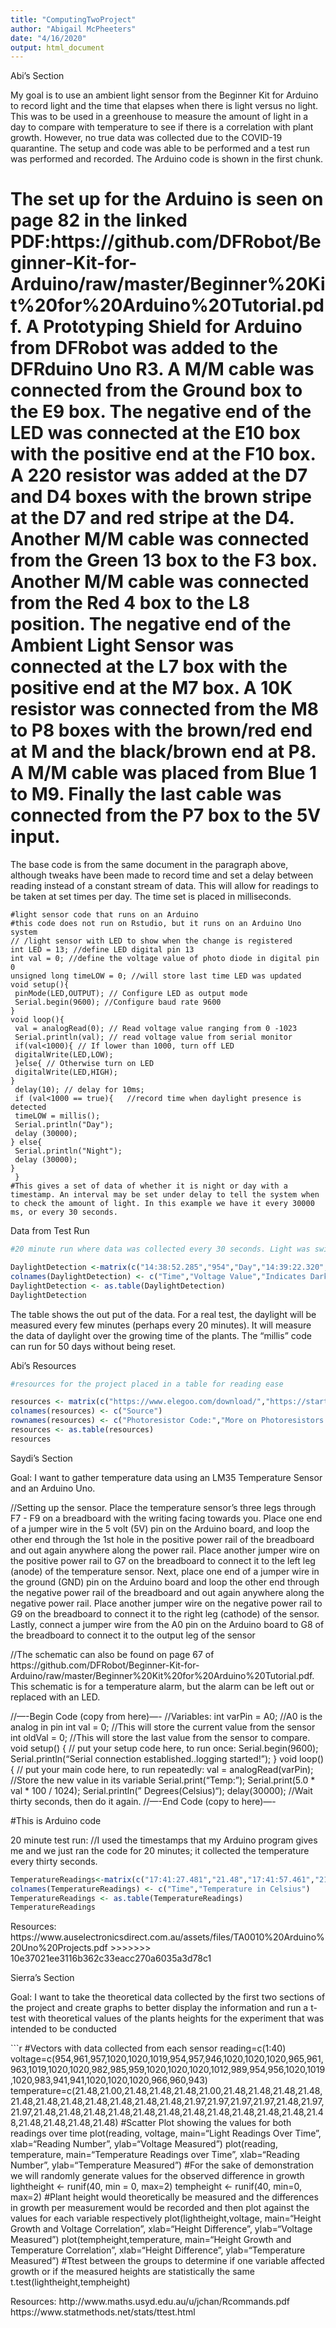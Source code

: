 ---
title: "ComputingTwoProject"
author: "Abigail McPheeters"
date: "4/16/2020"
output: html_document
---




Abi's Section

My goal is to use an ambient light sensor from the Beginner Kit for Arduino to record light and the time that elapses when there is light versus no light. This was to be used in a greenhouse to measure the amount of light in a day to compare with temperature to see if there is a correlation with plant growth. However, no true data was collected due to the COVID-19 quarantine. The setup and code was able to be performed and a test run was performed and recorded. The Arduino code is shown in the first chunk. 

The set up for the Arduino is seen on page 82 in the linked PDF:https://github.com/DFRobot/Beginner-Kit-for-Arduino/raw/master/Beginner%20Kit%20for%20Arduino%20Tutorial.pdf. A Prototyping Shield for Arduino from DFRobot was added to the DFRduino Uno R3. A M/M cable was connected from the Ground box to the E9 box. The negative end of the LED was connected at the E10 box with the positive end at the F10 box. A 220 resistor was added at the D7 and D4 boxes with the brown stripe at the D7 and red stripe at the D4. Another M/M cable was connected from the Green 13 box to the F3 box. Another M/M cable was connected from the Red 4 box to the L8 position. The negative end of the Ambient Light Sensor was connected at the L7 box with the positive end at the M7 box. A 10K resistor was connected from the M8 to P8 boxes with the brown/red end at M and the black/brown end at P8. A M/M cable was placed from Blue 1 to M9. Finally the last cable was connected from the P7 box to the 5V input. 
=======

The base code is from the same document in the paragraph above, although tweaks have been made to record time and set a delay between reading instead of a constant stream of data. This will allow for readings to be taken at set times per day. The time set is placed in milliseconds. 

```{Uno}
#light sensor code that runs on an Arduino
#this code does not run on Rstudio, but it runs on an Arduino Uno system
// /light sensor with LED to show when the change is registered
int LED = 13; //define LED digital pin 13
int val = 0; //define the voltage value of photo diode in digital pin 0
unsigned long timeLOW = 0; //will store last time LED was updated
void setup(){
 pinMode(LED,OUTPUT); // Configure LED as output mode
 Serial.begin(9600); //Configure baud rate 9600
}
void loop(){
 val = analogRead(0); // Read voltage value ranging from 0 -1023
 Serial.println(val); // read voltage value from serial monitor
 if(val<1000){ // If lower than 1000, turn off LED
 digitalWrite(LED,LOW);
 }else{ // Otherwise turn on LED
 digitalWrite(LED,HIGH);
}
 delay(10); // delay for 10ms;
 if (val<1000 == true){   //record time when daylight presence is detected
 timeLOW = millis();
 Serial.println("Day");
 delay (30000);
} else{
 Serial.println("Night");
 delay (30000);
}
 }
#This gives a set of data of whether it is night or day with a timestamp. An interval may be set under delay to tell the system when to check the amount of light. In this example we have it every 30000 ms, or every 30 seconds. 
```

Data from Test Run
```{r}
#20 minute run where data was collected every 30 seconds. Light was switched every minute and a half to show it can read both light and dark. A LED would turn on in the dark room. 

DaylightDetection <-matrix(c("14:38:52.285","954","Day","14:39:22.320","961","Day","14:39:52.359","957","Day","14:40:22.380","1020","Night","14:40:52.443","1020","Night","14:41:22.461","1019","Night","14:41:52.501","954","Day","14:42:22.541","957","Day","14:42:52.548","946","Day","14:43:22.586","1020","Night","14:43:52.647","1020","Night","14:44:22.660","1020","Night","14:44:52.701","965","Day","14:45:22.742","961","Day","14:45:52.749","963","Day","14:46:22.785","1019","Night","14:46:52.817","1020","Night","14:47:22.856","1020","Night","14:47:52.891","982","Day","14:48:22.940","985","Day","14:48:52.958","959","Day","14:49:23.016","1020","Night","14:49:53.045","1020","Night","14:50:23.071","1020","Night","14:50:53.113","1012","Night","14:51:23.152","989","Day","14:51:53.172","954","Day","14:52:23.205","956","Day","14:52:53.246","1020","Night","14:53:23.249","1019","Night","14:53:53.286","1020","Night","14:54:23.337","983","Day","14:54:53.368","941","Day","14:55:23.393","941","Day","14:55:53.446","1020","Night","14:56:23.470","1020","Night","14:56:53.518","1020","Night","14:57:23.545","966","Day","14:57:53.585","960","Day","14:58:23.606","943","Day"),ncol=3,byrow=TRUE)
colnames(DaylightDetection) <- c("Time","Voltage Value","Indicates Dark or Light")
DaylightDetection <- as.table(DaylightDetection)
DaylightDetection
```
The table shows the out put of the data. For a real test, the daylight will be measured every few minutes (perhaps every 20 minutes). It will measure the data of daylight over the growing time of the plants. The "millis" code can run for 50 days without being reset. 

Abi's Resources
```{r}
#resources for the project placed in a table for reading ease

resources <- matrix(c("https://www.elegoo.com/download/","https://startingelectronics.org/tutorials/arduino/modules/photo-resistor/","https://www.r-bloggers.com/timing-in-r/","https://www.cyclismo.org/tutorial/R/tables.html","TA0010 Arduino Uno Projects.pdf","https://www.youtube.com/watch?v=AuiWwJZQEec","https://github.com/DFRobot/Beginner-Kit-for-Arduino/raw/master/Beginner%20Kit%20for%20Arduino%20Tutorial.pdf","https://www.arduino.cc/reference/en/language/structure/control-structure/if/","https://www.arduino.cc/en/Tutorial/BlinkWithoutDelay","https://www.norwegiancreations.com/2017/09/arduino-tutorial-using-millis-instead-of-delay/","https://forum.arduino.cc/index.php?topic=98735.0","https://forum.arduino.cc/index.php?topic=323164.0"),ncol=1,byrow=TRUE)
colnames(resources) <- c("Source")
rownames(resources) <- c("Photoresistor Code:","More on Photoresistors:","Timing Coding:","Table Code:","Arduino Resource:","Arduino Stop Code Tutorial","DFrobot Code Book Resource", "Arduino IF statements","Blink Without Delay for TIME","More Help on Timing Using Millis Fxn","Time Elapsed Code","More on Finding Timestamp")
resources <- as.table(resources)
resources
```


Saydi's Section

Goal: I want to gather temperature data using an LM35 Temperature Sensor and an Arduino Uno.   

//Setting up the sensor. Place the temperature sensor's three legs through F7 - F9 on a breadboard with the writing facing towards you. Place one end of a jumper wire in the 5 volt (5V) pin on the Arduino board, and loop the other end through the 1st hole in the positive power rail of the breadboard and out again anywhere along the power rail. Place another jumper wire on the positive power rail to G7 on the breadboard to connect it to the left leg (anode) of the temperature sensor. Next, place one end of a jumper wire in the ground (GND) pin on the Arduino board and loop the other end through the negative power rail of the breadboard and out again anywhere along the negative power rail. Place another jumper wire on the negative power rail to G9 on the breadboard to connect it to the right leg (cathode) of the sensor. Lastly, connect a jumper wire from the A0 pin on the Arduino board to G8 of the breadboard to connect it to the output leg of the sensor 

//The schematic can also be found on page 67 of https://github.com/DFRobot/Beginner-Kit-for-Arduino/raw/master/Beginner%20Kit%20for%20Arduino%20Tutorial.pdf. This schematic is for a temperature alarm, but the alarm can be left out or replaced with an LED. 


//----Begin Code (copy from here)----
//Variables:
int varPin = A0; //A0 is the analog in pin
int val = 0; //This will store the current value from the sensor
int oldVal = 0; //This will store the last value from the sensor to compare.
void setup() {
 // put your setup code here, to run once:
Serial.begin(9600);
Serial.println("Serial connection established..\nTemperature logging started!");
}
void loop() {
 // put your main code here, to run repeatedly:
val = analogRead(varPin); //Store the new value in its variable
Serial.print("Temp: ");
Serial.print(5.0 * val * 100 / 1024); 
Serial.println(" Degrees(Celsius)");
delay(30000); //Wait thirty seconds, then do it again. 
//----End Code (copy to here)----

#This is Arduino code


20 minute test run:
//I used the timestamps that my Arduino program gives me and we just ran the code for 20 minutes; it collected the temperature every thirty seconds. 
```{r}
TemperatureReadings<-matrix(c("17:41:27.481","21.48","17:41:57.461","21.00","17:42:27.476","21.48","17:42:57.498","21.48","17:43:27.537","21.48", "17:43:57.567","21.00","17:44:27.593","21.48","17:44:57.597","21.48","17:45:27.643","21.48","17:45:57.669","21.48","17:46:27.683","21.48","17:46:57.716","21.48","17:47:27.730","21.48","17:47:57.734","21.48","17:48:27.783","21.48","17:48:57.807","21.48","17:49:27.812","21.48","17:49:57.831","21.97","17:50:27.876","21.97","17:50:57.875","21.97","17:51:27.898","21.97","17:51:57.941","21.48","17:52:27.956","21.97","17:52:57.990","21.97","17:53:27.989","21.48","17:53:58.038","21.48","17:54:28.062","21.48","17:54:58.074","21.48","17:55:28.113","21.48","17:55:58.142","21.48","17:56:28.156","21.48","17:56:58.172","21.48","17:57:28.198","21.48","17:57:58.225","21.48","17:58:28.229","21.48","17:58:58.287","21.48","17:59:28.299","21.48","17:59:58.319","21.48","18:00:28.329","21.48","18:00:58.359","21.48", "18:01:28.390", "21.48"),ncol=2,byrow=TRUE)
colnames(TemperatureReadings) <- c("Time","Temperature in Celsius")
TemperatureReadings <- as.table(TemperatureReadings)
TemperatureReadings
```


Resources: 
https://www.auselectronicsdirect.com.au/assets/files/TA0010%20Arduino%20Uno%20Projects.pdf
>>>>>>> 10e37021ee3116b362c33eacc270a6035a3d78c1


Sierra's Section

Goal: I want to take the theoretical data collected by the first two sections of the project and create graphs to better display the information and run a t-test with theoretical values of the plants heights for the experiment that was intended to be conducted

```{r}
#Vectors with data collected from each sensor
reading=c(1:40)
voltage=c(954,961,957,1020,1020,1019,954,957,946,1020,1020,1020,965,961,963,1019,1020,1020,982,985,959,1020,1020,1020,1012,989,954,956,1020,1019,1020,983,941,941,1020,1020,1020,966,960,943)
temperature=c(21.48,21.00,21.48,21.48,21.48,21.00,21.48,21.48,21.48,21.48,21.48,21.48,21.48,21.48,21.48,21.48,21.48,21.97,21.97,21.97,21.97,21.48,21.97,21.97,21.48,21.48,21.48,21.48,21.48,21.48,21.48,21.48,21.48,21.48,21.48,21.48,21.48,21.48,21.48,21.48)
#Scatter Plot showing the values for both readings over time
plot(reading, voltage, main="Light Readings Over Time", xlab="Reading Number", ylab="Voltage Measured")
plot(reading, temperature, main="Temperature Readings over Time", xlab="Reading Number", ylab="Temperature Measured")
#For the sake of demonstration we will randomly generate values for the observed difference in growth
lightheight <- runif(40, min = 0, max=2)
tempheight <- runif(40, min=0, max=2)
#Plant height would theoretically be measured and the differences in growth per measurement would be recorded and then plot against the values for each variable respectively
plot(lightheight,voltage, main="Height Growth and Voltage Correlation", xlab="Height Difference", ylab="Voltage Measured")
plot(tempheight,temperature, main="Height Growth and Temperature Correlation", xlab="Height Difference", ylab="Temperature Measured")
#Ttest between the groups to determine if one variable affected growth or if the measured heights are statistically the same
t.test(lightheight,tempheight)



Resources: 
  http://www.maths.usyd.edu.au/u/jchan/Rcommands.pdf
  https://www.statmethods.net/stats/ttest.html